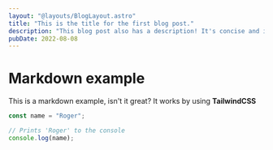 ```yaml
---
layout: "@layouts/BlogLayout.astro"
title: "This is the title for the first blog post."
description: "This blog post also has a description! It's concise and it works."
pubDate: 2022-08-08
---
```


# Markdown example

This is a markdown example, isn't it great?
It works by using **TailwindCSS**

```js
const name = "Roger";

// Prints 'Roger' to the console
console.log(name);
```
